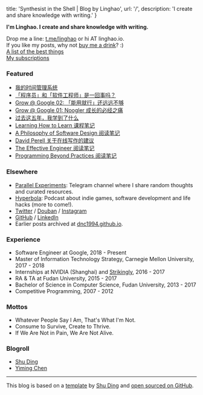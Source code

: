 
  title: 'Synthesist in the Shell | Blog by Linghao',
  url: '/',
  description: 'I create and share knowledge with writing.'
}


**I'm Linghao. I create and share knowledge with writing.**

Drop me a line: [t.me/linghao](https://t.me/linghao) or hi AT linghao.io.  
If you like my posts, why not [buy me a drink](https://paypal.me/LinghaoZhang)? :)  
[A list of the best things](/the-best-things)  
[My subscriptions](/my-subscriptions)

### Featured

- [我的时间管理系统](/posts/my-time-management-system-2020)
- [「程序员」和「软件工程师」是一回事吗？](/posts/programming-vs-software-engineering)
- [Grow @ Google 02: 「能用就行」还远远不够](/posts/grow-at-google-02)
- [Grow @ Google 01: Noogler 成长的必经之痛](/posts/grow-at-google-01)
- [过去这五年，我学到了什么](/posts/five-year-learning-2013-2018)
- [Learning How to Learn 课程笔记](/posts/notes-learning-how-to-learn)
- [A Philosophy of Software Design 阅读笔记](/notes/a-philosophy-of-software-design)
- [David Perell 关于在线写作的建议](/notes/david-perell-writing-online)
- [The Effective Engineer 阅读笔记](/notes/the-effective-engineer)
- [Programming Beyond Practices 阅读笔记](/notes/programming-beyond-practices)

### Elsewhere

- [Parallel Experiments](https://t.me/s/LinghaoCh): Telegram channel where I share random thoughts and curated resources.
- [Hyperbola](https://hyperbola.link/): Podcast about indie games, software development and life hacks (more to come!).
- [Twitter](https://twitter.com/instante_42) / [Douban](https://www.douban.com/people/instante_42/) / [Instagram](https://www.instagram.com/instante_42/)
- [GitHub](https://github.com/dnc1994) / [LinkedIn](https://www.linkedin.com/in/linghaozh)
- Earlier posts archived at [dnc1994.github.io](https://dnc1994.github.io/).

### Experience

- Software Engineer at Google, 2018 - Present
- Master of Information Technology Strategy, Carnegie Mellon University, 2017 - 2018
- Internships at NVIDIA (Shanghai) and [Strikingly](https://www.strikingly.com/), 2016 - 2017
- RA & TA at Fudan University, 2015 - 2017
- Bachelor of Science in Computer Science, Fudan University, 2013 - 2017
- Competitive Programming, 2007 - 2012

### Mottos

- Whatever People Say I Am, That's What I'm Not.
- Consume to Survive, Create to Thrive.
- If We Are Not in Pain, We Are Not Alive.

### Blogroll

- [Shu Ding](https://shud.in/)
- [Yiming Chen](https://dsdshcym.github.io/about/)

---

This blog is based on a [template](https://github.com/shuding/blog-template) by [Shu Ding](https://shud.in/) and [open sourced on GitHub](https://github.com/dnc1994/blog).